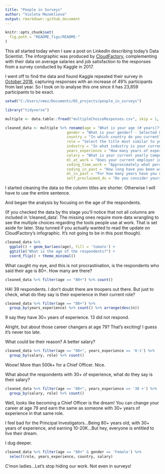 ```yaml
---
title: "People in Surveys"
author: "Violeta Mezeklieva"
output: rmarkdown::github_document
---
```


```r
knitr::opts_chunk$set(
  fig.path = "README_figs/README-"
)
```

This all started today when I saw a post on LinkedIn describing today's Data Scientist. The inforgraphic was produced by [CloudFactory](https://www.cloudfactory.com/hubfs/02-Contents/5-Infographics/Life-of-Data-Scientist-Infographic.pdf?hsCtaTracking=4ed5fb6f-cb6d-4b5f-971e-3f69697204c2%7C77b4ec9b-262d-4ae4-bab3-8ac3be56a4f8), complementing with their data on average salaries and job satisfaction to the responses from a survey conducted by Kaggle in 2017. 

I went off to find the data and found Kaggle repeated their survey in [October 2018](https://www.kaggle.com/kaggle/kaggle-survey-2018), capturing responses with an increase of 49% participants from last year. So I took on to analyse this one since it has 23,859 participants to be exact. 

```r
setwd("C:/Users/vmez/Documents/DS_projects/people_in_surveys")
```


```r
library("tidyverse")
```

```r
multiple <- data.table::fread("multipleChoiceResponses.csv", skip = 1, colClasses = 'character')
```

```r
cleaned_data <- multiple %>% rename(age = "What is your age (# years)?",
                            gender = "What is your gender? - Selected Choice",
                            country = "In which country do you currently reside?",
                            role = "Select the title most similar to your current role (or most recent title if retired): - Selected Choice",
                            industry = "In what industry is your current employer/contract (or your most recent employer if retired)? - Selected Choice",
                            years_experience = "How many years of experience do you have in your current role?",
                            salary = "What is your current yearly compensation (approximate $USD)?",
                            ml_at_work = "Does your current employer incorporate machine learning methods into their business?",
                            coding_time_work = "Approximately what percent of your time at work or school is spent actively coding?",
                            coding_in_past = "How long have you been writing code to analyze data?",
                            ml_in_past = "For how many years have you used machine learning methods (at work or in school)?",
                            self_proclaimed_ds = "Do you consider yourself to be a data scientist?")
```

I started cleaning the data so the column titles are shorter. Otherwise I will have to use the entire sentence.

And began the analysis by focusing on the age of the respondents. 

(If you checked the data by ths stage you'll notice that not all columns are included in 'cleaned_data'. The missing ones require more data wrangling to see the multiple choices regarding the tools people use at work. That is set aside for later. Stay tunned if you actually wanted to read the update on CloudFactory's infographic. It's not going to be in this post though).


```r
cleaned_data %>% 
  ggplot() + geom_bar(aes(age), fill = 'tomato') + 
  ggtitle("What is the age of the respondents?") +
  coord_flip() + theme_minimal()
```


What caught my eye, and this is not procrastination, is the respondents who said their age is 80+. 
How many are there?

```r
cleaned_data %>% filter(age == "80+") %>% count()
```
HA! 39 respondents. 
I don't doubt there are troopers out there. But just to check, what do they say is their experience in their current role?

```r
cleaned_data %>% filter(age == "80+") %>%
  group_by(years_experience) %>% count() %>% arrange(desc(n))
```
9 say they have 30+ years of experience.
13 did not respond. 

Alright, but about those career changers at age 79? That's exciting! I guess it's never too late.

What could be their reason? A better salary? 

```r
cleaned_data %>% filter(age == "80+", years_experience == '0-1') %>%
  group_by(salary, role) %>% count() 
```

Woow! More than 500k+ for a Chief Officer. Nice.

What about the respondents with 30+ of experience, what do they say is their salary?

```r
cleaned_data %>% filter(age == "80+", years_experience == '30 +') %>%
  group_by(salary, role) %>% count() 
```

Well, looks like becoming a Chief Officer is the dream! You can change your career at age 79 and earn the same as someone with 30+ years of experience in that same role.

I feel bad for the Principal Investigators...Being 80+ years old, with 30+ years of experience, and earning 10-20K...But hey, everyone is entitled to live their dream.





I dug deeper.


```r
cleaned_data %>% filter(age == "80+" & gender == 'Female') %>%
  select(role, years_experience, country, salary)
```

C'mon ladies...Let's stop hiding our work. Not even in surveys!